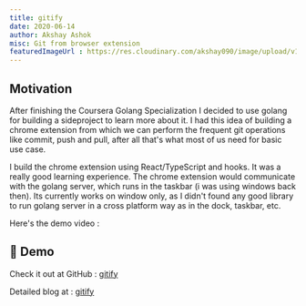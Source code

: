 ```yaml
---
title: gitify
date: 2020-06-14
author: Akshay Ashok
misc: Git from browser extension
featuredImageUrl : https://res.cloudinary.com/akshay090/image/upload/v1598771674/Portfolio_Assets/Projects/Banner/Frame_10_thepjr.png
---
```


## Motivation 

After finishing the Coursera Golang Specialization I decided to use golang for building a sideproject to 
learn more about it. I had this idea of building a chrome extension from which we can perform the frequent 
git operations like commit, push and pull, after all that's what most of us need for basic use case.

I build the chrome extension using React/TypeScript and hooks. It was a really good learning experience. 
The chrome extension would communicate with the golang server, which runs in the taskbar (i was using 
windows back then). Its currently works on  window only, as I didn't found any good library to run golang 
server in a cross platform way as in the dock, taskbar, etc.

Here's the demo video : 

## 🎥 Demo

<Vimeo vimeoId="435355152" />


Check it out at GitHub : [gitify](https://github.com/Akshay090/gitify)

Detailed blog at : [gitify](https://akshay-ashok.now.sh/posts/gitify/)
